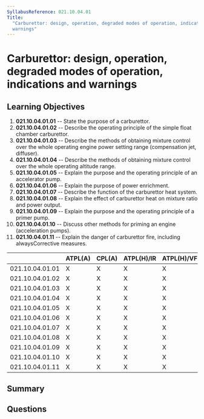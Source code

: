 ```yaml
---
SyllabusReference: 021.10.04.01
Title:
  "Carburettor: design, operation, degraded modes of operation, indications and
  warnings"
---
```


# Carburettor: design, operation, degraded modes of operation, indications and warnings

## Learning Objectives

1. **021.10.04.01.01** -- State the purpose of a carburettor.
2. **021.10.04.01.02** -- Describe the operating principle of the simple float
   chamber carburettor.
3. **021.10.04.01.03** -- Describe the methods of obtaining mixture control over
   the whole operating engine power setting range (compensation jet, diffuser).
4. **021.10.04.01.04** -- Describe the methods of obtaining mixture control over
   the whole operating altitude range.
5. **021.10.04.01.05** -- Explain the purpose and the operating principle of an
   accelerator pump.
6. **021.10.04.01.06** -- Explain the purpose of power enrichment.
7. **021.10.04.01.07** -- Describe the function of the carburettor heat system.
8. **021.10.04.01.08** -- Explain the effect of carburettor heat on mixture
   ratio and power output.
9. **021.10.04.01.09** -- Explain the purpose and the operating principle of a
   primer pump.
10. **021.10.04.01.10** -- Discuss other methods for priming an engine
    (acceleration pumps).
11. **021.10.04.01.11** -- Explain the danger of carburettor fire, including
    alwaysCorrective measures.

|                 | ATPL(A) | CPL(A) | ATPL(H)/IR | ATPL(H)/VFR | CPL(H) | IR  | CBIR(A) |
| --------------- | ------- | ------ | ---------- | ----------- | ------ | --- | ------- |
| 021.10.04.01.01 | X       | X      | X          | X           | X      |     |         |
| 021.10.04.01.02 | X       | X      | X          | X           | X      |     |         |
| 021.10.04.01.03 | X       | X      | X          | X           | X      |     |         |
| 021.10.04.01.04 | X       | X      | X          | X           | X      |     |         |
| 021.10.04.01.05 | X       | X      | X          | X           | X      |     |         |
| 021.10.04.01.06 | X       | X      | X          | X           | X      |     |         |
| 021.10.04.01.07 | X       | X      | X          | X           | X      |     |         |
| 021.10.04.01.08 | X       | X      | X          | X           | X      |     |         |
| 021.10.04.01.09 | X       | X      | X          | X           | X      |     |         |
| 021.10.04.01.10 | X       | X      | X          | X           | X      |     |         |
| 021.10.04.01.11 | X       | X      | X          | X           | X      |     |         |

## Summary

## Questions
